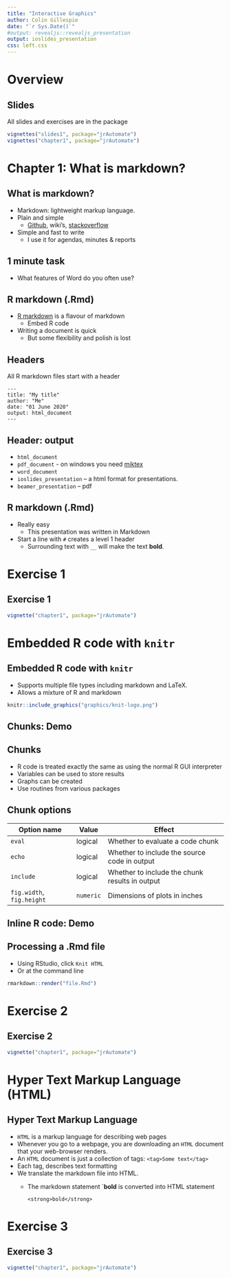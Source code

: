 ```yaml
---
title: "Interactive Graphics"
author: Colin Gillespie
date: "`r Sys.Date()`"
#output: revealjs::revealjs_presentation
output: ioslides_presentation
css: left.css
---
```

<!--
%\VignetteEngine{knitr::rmarkdown}
%\VignetteIndexEntry{Chapter 1 Slides}
-->

# Overview
## Slides 

All slides and exercises are in the package
```r
vignettes("slides1", package="jrAutomate")
vignettes("chapter1", package="jrAutomate")
```

# Chapter 1: What is markdown?
## What is markdown?

  * Markdown: lightweight markup language.
  * Plain and simple
    * [Github](github.com), wiki's, [stackoverflow](stackoverflow.com)
  * Simple and fast to write
    * I use it for agendas, minutes & reports

## 1 minute task

  * What features of Word do you often use?
  
## R markdown (.Rmd)

  * [R markdown](http://shiny.rstudio.com/articles/rm-cheatsheet.html) is a flavour of markdown 
    * Embed R code
  * Writing a document is quick
    * But some flexibility and polish is lost
  
## Headers

All R markdown files start with a header
```
---
title: "My title"
author: "Me"
date: "01 June 2020"
output: html_document
---
```

## Header: output

  * `html_document` 
  * `pdf_document` - on windows you need [miktex](http://miktex.org/)
  * `word_document`
  * `ioslides_presentation` -- a html format for presentations.
  * `beamer_presentation` -- pdf

## R markdown (.Rmd)

  * Really easy
    * This presentation was written in Markdown
  * Start a line with `#` creates a level $1$ header
    * Surrounding text with `__` will make the text __bold__.

# Exercise 1
## Exercise 1

```r
vignette("chapter1", package="jrAutomate")
```

# Embedded R code with `knitr`
## Embedded R code with `knitr`

  * Supports multiple file types including markdown and LaTeX.
  * Allows a mixture of R and markdown
  
```r
knitr::include_graphics("graphics/knit-logo.png")
```

## Chunks: Demo

## Chunks

  * R code is treated exactly the same as using the normal R GUI interpreter
* Variables can be used to store results
* Graphs can be created
* Use routines from various packages

## Chunk options

Option name | Value | Effect 
------------|-------|-------
`eval` | logical | Whether to evaluate a code chunk 
`echo` | logical | Whether to include the source code in output
`include` | logical | Whether to include the chunk results in output 
`fig.width`, `fig.height` | `numeric` | Dimensions of plots in inches


## Inline R code: Demo

## Processing a .Rmd file

  * Using RStudio, click `Knit HTML`
  * Or at the command line 
  
```r
rmarkdown::render("file.Rmd")
```

# Exercise 2
## Exercise 2

```r
vignette("chapter1", package="jrAutomate")
```

# Hyper Text Markup Language (HTML)
## Hyper Text Markup Language

  * `HTML` is a markup language for describing web pages
  * Whenever you go to a webpage, you are downloading an `HTML` document that your web-browser renders.
  * An `HTML` document is just a collection of tags:
    ```
    <tag>Some text</tag>
    ```
* Each tag, describes text formatting
* We translate the markdown file into HTML.
  * The markdown statement `**bold** is converted into HTML statement
    ```
    <strong>bold</strong>
    ```

# Exercise 3
## Exercise 3

```r
vignette("chapter1", package="jrAutomate")
```

